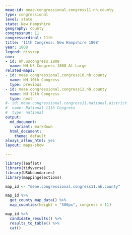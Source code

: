 ```yaml
---
meae-id: meae.congressional.congress11.nh.county
type: congressional
level: state
state: New Hampshire
geography: county
congressnum: 11
congressordinal: 11th
title: '11th Congress: New Hampshire 1808'
year: 1808
legend: dissrep
nnv:
- id: nh.uscongress.1808
  name: NH US Congress 1808 At Large
related-maps:
- id: meae.congressional.congress10.nh.county
  name: NH 10th Congress
  type: previous
- id: meae.congressional.congress12.nh.county
  name: NH 12th Congress
  type: next
#- id: meae.congressional.congress11.national.district
#  name: National 11th Congress
#  type: national
output:
  md_document:
    variant: markdown
  html_document:
    theme: default
always_allow_html: yes
layout: maps-show

---
```


```r
library(leaflet)
library(tidyverse)
library(USAboundaries)
library(mappingelections)

map_id <- "meae.congressional.congress11.nh.county"
```

<div class="map">

```r
map_id %>%
  get_county_map_data() %>%
  map_counties(height = "500px", congress = 11)
```

</div>

<div class="results-table">

```r
map_id %>%
  candidate_results() %>%
  results_to_table() %>%
  cat()
```

</div>
